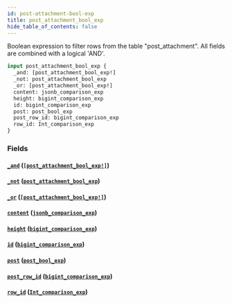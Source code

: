 ```yaml
---
id: post-attachment-bool-exp
title: post_attachment_bool_exp
hide_table_of_contents: false
---
```


Boolean expression to filter rows from the table "post_attachment". All fields are combined with a logical 'AND'.

```graphql
input post_attachment_bool_exp {
  _and: [post_attachment_bool_exp!]
  _not: post_attachment_bool_exp
  _or: [post_attachment_bool_exp!]
  content: jsonb_comparison_exp
  height: bigint_comparison_exp
  id: bigint_comparison_exp
  post: post_bool_exp
  post_row_id: bigint_comparison_exp
  row_id: Int_comparison_exp
}
```

### Fields

#### [`_and`](#) ([`[post_attachment_bool_exp!]`](../inputs/post-attachment-bool-exp))

#### [`_not`](#) ([`post_attachment_bool_exp`](../inputs/post-attachment-bool-exp))

#### [`_or`](#) ([`[post_attachment_bool_exp!]`](../inputs/post-attachment-bool-exp))

#### [`content`](#) ([`jsonb_comparison_exp`](../inputs/jsonb-comparison-exp))

#### [`height`](#) ([`bigint_comparison_exp`](../inputs/bigint-comparison-exp))

#### [`id`](#) ([`bigint_comparison_exp`](../inputs/bigint-comparison-exp))

#### [`post`](#) ([`post_bool_exp`](../inputs/post-bool-exp))

#### [`post_row_id`](#) ([`bigint_comparison_exp`](../inputs/bigint-comparison-exp))

#### [`row_id`](#) ([`Int_comparison_exp`](../inputs/int-comparison-exp))
